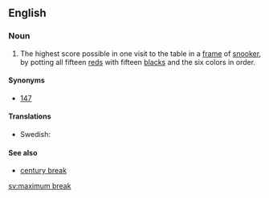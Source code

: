==English==

===Noun===
{{en-noun|head=[[maximum]] [[break]]}}

# {{context|snooker}} The highest score possible in one visit to the table in a [[frame]] of [[snooker]], by potting all fifteen [[red]]s with fifteen [[black]]s and the six colors in order.

====Synonyms====
* [[147]]

====Translations====
* Swedish: {{t+|sv|maximumbreak|n}}

====See also====
* [[century break]]

[[sv:maximum break]]